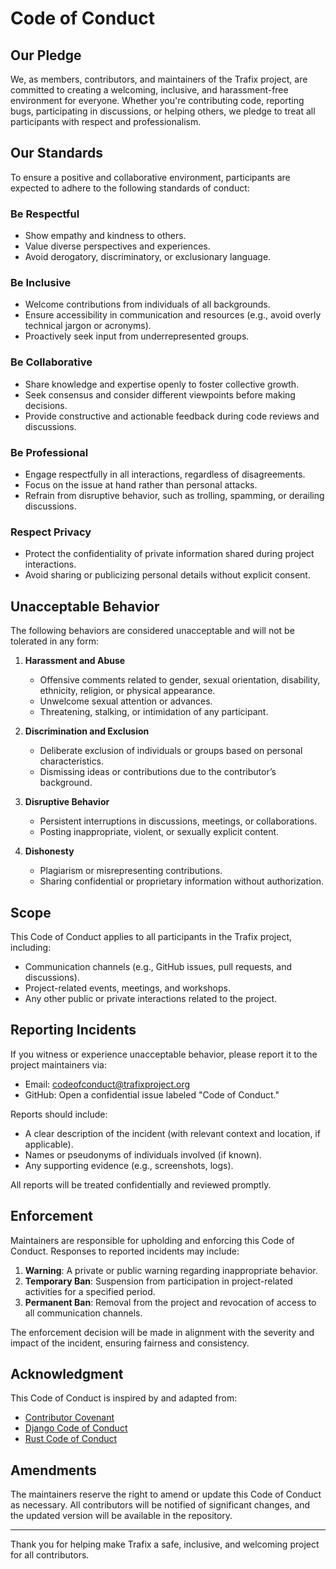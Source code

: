 # Code of Conduct

## Our Pledge

We, as members, contributors, and maintainers of the Trafix project, are committed to creating a welcoming, inclusive, and harassment-free environment for everyone. Whether you're contributing code, reporting bugs, participating in discussions, or helping others, we pledge to treat all participants with respect and professionalism.

## Our Standards

To ensure a positive and collaborative environment, participants are expected to adhere to the following standards of conduct:

### Be Respectful
- Show empathy and kindness to others.
- Value diverse perspectives and experiences.
- Avoid derogatory, discriminatory, or exclusionary language.

### Be Inclusive
- Welcome contributions from individuals of all backgrounds.
- Ensure accessibility in communication and resources (e.g., avoid overly technical jargon or acronyms).
- Proactively seek input from underrepresented groups.

### Be Collaborative
- Share knowledge and expertise openly to foster collective growth.
- Seek consensus and consider different viewpoints before making decisions.
- Provide constructive and actionable feedback during code reviews and discussions.

### Be Professional
- Engage respectfully in all interactions, regardless of disagreements.
- Focus on the issue at hand rather than personal attacks.
- Refrain from disruptive behavior, such as trolling, spamming, or derailing discussions.

### Respect Privacy
- Protect the confidentiality of private information shared during project interactions.
- Avoid sharing or publicizing personal details without explicit consent.

## Unacceptable Behavior

The following behaviors are considered unacceptable and will not be tolerated in any form:

1. **Harassment and Abuse**
   - Offensive comments related to gender, sexual orientation, disability, ethnicity, religion, or physical appearance.
   - Unwelcome sexual attention or advances.
   - Threatening, stalking, or intimidation of any participant.

2. **Discrimination and Exclusion**
   - Deliberate exclusion of individuals or groups based on personal characteristics.
   - Dismissing ideas or contributions due to the contributor’s background.

3. **Disruptive Behavior**
   - Persistent interruptions in discussions, meetings, or collaborations.
   - Posting inappropriate, violent, or sexually explicit content.

4. **Dishonesty**
   - Plagiarism or misrepresenting contributions.
   - Sharing confidential or proprietary information without authorization.

## Scope

This Code of Conduct applies to all participants in the Trafix project, including:
- Communication channels (e.g., GitHub issues, pull requests, and discussions).
- Project-related events, meetings, and workshops.
- Any other public or private interactions related to the project.

## Reporting Incidents

If you witness or experience unacceptable behavior, please report it to the project maintainers via:

- Email: [codeofconduct@trafixproject.org](mailto:codeofconduct@trafixproject.org)
- GitHub: Open a confidential issue labeled "Code of Conduct."

Reports should include:
- A clear description of the incident (with relevant context and location, if applicable).
- Names or pseudonyms of individuals involved (if known).
- Any supporting evidence (e.g., screenshots, logs).

All reports will be treated confidentially and reviewed promptly.

## Enforcement

Maintainers are responsible for upholding and enforcing this Code of Conduct. Responses to reported incidents may include:

1. **Warning**: A private or public warning regarding inappropriate behavior.
2. **Temporary Ban**: Suspension from participation in project-related activities for a specified period.
3. **Permanent Ban**: Removal from the project and revocation of access to all communication channels.

The enforcement decision will be made in alignment with the severity and impact of the incident, ensuring fairness and consistency.

## Acknowledgment

This Code of Conduct is inspired by and adapted from:
- [Contributor Covenant](https://www.contributor-covenant.org/)
- [Django Code of Conduct](https://www.djangoproject.com/conduct/)
- [Rust Code of Conduct](https://www.rust-lang.org/policies/code-of-conduct)

## Amendments

The maintainers reserve the right to amend or update this Code of Conduct as necessary. All contributors will be notified of significant changes, and the updated version will be available in the repository.

---

Thank you for helping make Trafix a safe, inclusive, and welcoming project for all contributors.

